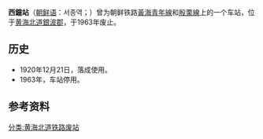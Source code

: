 {{朝鮮半島車站資訊
|公司色 = black
|文字色 = 
|站名 = 西鐘站
|圖片 = 
|pxl = 
|圖片說明 =
|前一站1 = [[嵋谷站|嵋谷]]
|前一站距離1 = 4.6
|後一站距離1 = 3.7
|後一站1 = [[三江站_(黄海北道)|三江]]
|所屬路線1 = [[黃海青年線|黃海青年線]]
|距離1 = 8.2
|起點站1 = [[海州青年站|海州青年]]
|前一站2 = [[嵋谷站|嵋谷]]
|前一站距離2 = 4.6
|後一站距離2 = 3.7
|後一站2 = [[三江站_(黄海北道)|三江]]
|所屬路線2 = [[殷栗線|殷栗線]]
|距離2 = 8.2
|起點站2 = [[海州青年站|海州青年]]
|諺文 = 서종역
|朝鮮漢字 = 西鐘驛
|文觀部式 = Seojong-yeok
|馬-賴式 = Sŏchong-yŏk
|副站名 = 
|車站編號 = 
|停站路線數 = 
|所屬公司 = [[朝鲜民主主义人民共和国铁道省|朝鲜民主主义人民共和国铁道省]]
|所在地 =[[黄海北道|黄海北道]][[銀波郡|銀波郡]]
|車站構造 = 地面车站
|月台配置 = 
|啟用年月日 = 1920年12月21日
|廢站年月日 = 1963年
|上下車人次 = 
|統計年度 = 
|轉車 = 
|備註 = 
|全寬備註 = 
}}

'''西鐘站'''（[[朝鲜语|朝鲜语]]：서종역；{{lang|ko|西鐘驛}}）曾为朝鲜铁路[[黃海青年線|黃海青年線]]和[[殷栗線|殷栗線]]上的一个车站，位于[[黄海北道|黄海北道]][[銀波郡|銀波郡]]，于1963年废止。

==历史==
*1920年12月21日，落成使用。
*1963年，车站停用。

==参考资料==
{{reflist}}

{{黃海青年線}}
{{殷栗線}}

[[分类:黄海北道铁路废站|分类:黄海北道铁路废站]]